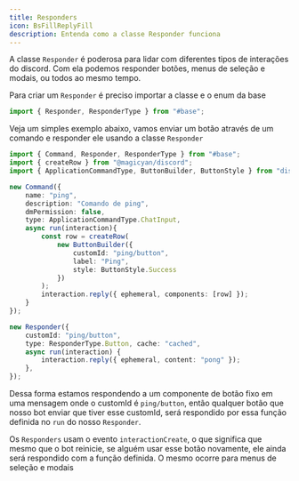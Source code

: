 ```yaml
---
title: Responders
icon: BsFillReplyFill
description: Entenda como a classe Responder funciona
---
```


A classe `Responder` é poderosa para lidar com diferentes tipos de interações do discord. Com ela podemos responder botões, menus de seleção e modais, ou todos ao mesmo tempo.

Para criar um `Responder` é preciso importar a classe e o enum da base
```ts title="responder.ts"
import { Responder, ResponderType } from "#base";
```
Veja um simples exemplo abaixo, vamos enviar um botão através de um comando e responder ele usando a classe `Responder`

```ts title="command.ts"
import { Command, Responder, ResponderType } from "#base";
import { createRow } from "@magicyan/discord";
import { ApplicationCommandType, ButtonBuilder, ButtonStyle } from "discord.js";

new Command({
    name: "ping",
    description: "Comando de ping",
    dmPermission: false,
    type: ApplicationCommandType.ChatInput,
    async run(interaction){
        const row = createRow(
            new ButtonBuilder({
                customId: "ping/button",
                label: "Ping", 
                style: ButtonStyle.Success
            })
        );
        interaction.reply({ ephemeral, components: [row] });
    }
});

new Responder({
    customId: "ping/button",
    type: ResponderType.Button, cache: "cached",
    async run(interaction) {
        interaction.reply({ ephemeral, content: "pong" });
    },
});
```

Dessa forma estamos respondendo a um componente de botão fixo em uma mensagem onde o customId é `ping/button`, então qualquer botão que nosso bot enviar que tiver esse customId, será respondido por essa função definida no `run` do nosso `Responder`.

Os `Responders` usam o evento `interactionCreate`, o que significa que mesmo que o bot reinicie, se alguém usar esse botão novamente, ele ainda será respondido com a função definida. O mesmo ocorre para menus de seleção e modais